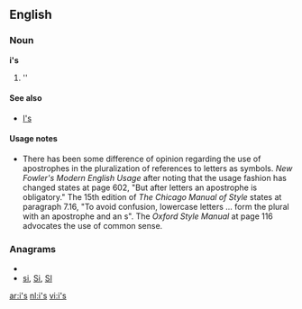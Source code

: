 {{also|Appendix:Variations of "is"}}
==English==

===Noun===
'''i's'''

# ''{{plural of|[[i]]}}

====See also====
* [[I's]]

====Usage notes====
* There has been some difference of opinion regarding the use of apostrophes in the pluralization of references to letters as symbols.  ''New Fowler's Modern English Usage'' after noting that the usage fashion has changed states at page 602, "But after letters an apostrophe is obligatory."    The 15th edition of ''The Chicago Manual of Style'' states at paragraph 7.16, "To avoid confusion, lowercase letters ... form the plural with an apostrophe and an s".  The ''Oxford Style Manual'' at page 116 advocates the use of common sense.

===Anagrams===
* {{alphagram|is}}
* [[si#English|si]], [[Si#English|Si]], [[SI#English|SI]]

[[ar:i's]]
[[nl:i's]]
[[vi:i's]]